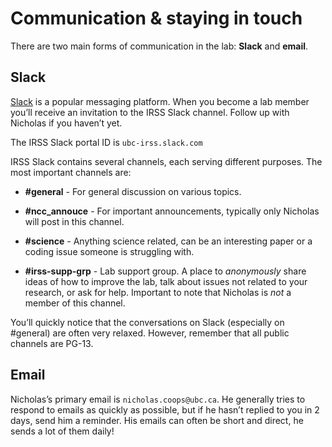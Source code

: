 # Communication & staying in touch {-#intouch}
There are two main forms of communication in the lab: **Slack** and **email**. 


## Slack {-#slack}
[Slack](https://slack.com/intl/en-ca/) is a popular messaging platform. When you become a lab member you’ll receive an invitation to the IRSS Slack channel. Follow up with Nicholas if you haven’t yet.

The IRSS Slack portal ID is `ubc-irss.slack.com`

IRSS Slack contains several channels, each serving different purposes. The most important channels are:

* **#general** - For general discussion on various topics.

* **#ncc_annouce** - For important announcements, typically only Nicholas will post in this channel.

* **#science** - Anything science related, can be an interesting paper or a coding issue someone is struggling with.

* **#irss-supp-grp** - Lab support group. A place to _anonymously_ share ideas of how to improve the lab, talk about issues not related to your research, or ask for help. Important to note that Nicholas is _not_ a member of this channel. 

You’ll quickly notice that the conversations on Slack (especially on #general) are often very relaxed. However, remember that all public channels are PG-13.

## Email {-#email}

Nicholas's primary email is `nicholas.coops@ubc.ca`. He generally tries to respond to emails as quickly as possible, but if he hasn’t replied to you in 2 days, send him a reminder. His emails can often be short and direct, he sends a lot of them daily!


